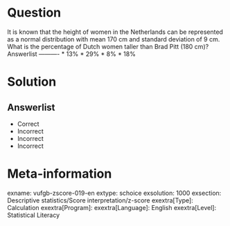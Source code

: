 Question
========

It is known that the height of women in the Netherlands can be represented as a normal distribution with mean 170 cm and standard deviation of 9 cm. What is the percentage of Dutch women taller than Brad Pitt (180 cm)? 
Answerlist
----------
* 13%
* 29%
* 8%
* 18%

Solution
========

Answerlist
----------
* Correct
* Incorrect
* Incorrect
* Incorrect

Meta-information
================
exname: vufgb-zscore-019-en
extype: schoice
exsolution: 1000
exsection: Descriptive statistics/Score interpretation/z-score
exextra[Type]: Calculation
exextra[Program]: 
exextra[Language]: English
exextra[Level]: Statistical Literacy
